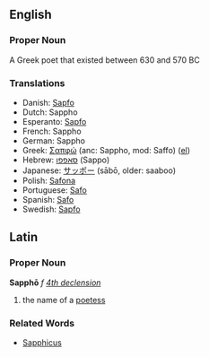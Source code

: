 ==English==
===Proper Noun===

A Greek poet that existed between 630 and 570 BC

===Translations===
*Danish: [[Sapfo]]
*Dutch: Sappho
*Esperanto: [[Sapfo]]
*French: Sappho
*German: Sappho
*Greek: [[Σαπφώ]] (anc: Sappho, mod: Saffo) ([[:el:Σαπφώ|el]])
*Hebrew: [[סאפפו]] (Sappo)
*Japanese: [[サッポー]] (s&#257;b&#333;, older: saaboo)
*Polish: [[Safona]]
*Portuguese: [[Safo]]
*Spanish: [[Safo]]
*Swedish: [[Sapfo]]

==Latin==
===Proper Noun===
'''Sapphō''' ''f'' ''[[Wiktionary Appendix:Latin fourth declension|4th declension]]''

#the name of a [[poetess]]
===Related Words===
*[[Sapphicus]]

{{Wikipedia}}